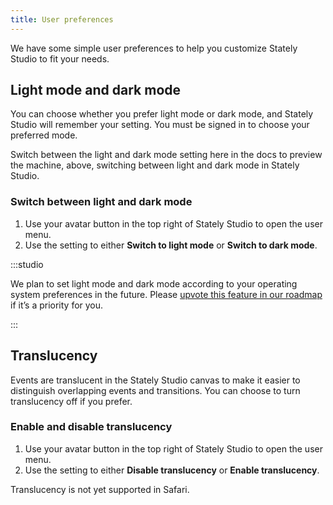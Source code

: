 ```yaml
---
title: User preferences
---
```


We have some simple user preferences to help you customize Stately Studio to fit your needs.

## Light mode and dark mode

You can choose whether you prefer light mode or dark mode, and Stately Studio will remember your setting. You must be signed in to choose your preferred mode.

<EmbedMachine
  name="Light mode and dark mode machine"
  embedURL="https://stately.ai/registry/editor/embed/727e0f1f-2f71-447c-a3e5-de435d73480b?machineId=e99b8c7d-7dc3-44a5-a8d3-984223ff33f7"
/>

Switch between the light and dark mode setting here in the docs to preview the machine, above, switching between light and dark mode in Stately Studio.

### Switch between light and dark mode

1. Use your avatar button in the top right of Stately Studio to open the user menu.
2. Use the setting to either <Sun size={18}/> **Switch to light mode** or <Moon size={18}/> **Switch to dark mode**.

:::studio

We plan to set light mode and dark mode according to your operating system preferences in the future. Please [upvote this feature in our roadmap](https://feedback.stately.ai/editor/p/automatic-lightdark-mode-based-on-system-preferences) if it’s a priority for you.

:::

## Translucency

Events are translucent in the Stately Studio canvas to make it easier to distinguish overlapping events and transitions. You can choose to turn translucency off if you prefer.

### Enable and disable translucency

1. Use your avatar button in the top right of Stately Studio to open the user menu.
2. Use the setting to either <Sparkle size={18}/> **Disable translucency** or <Sparkle size={18}/> **Enable translucency**.

Translucency is not yet supported in Safari.
